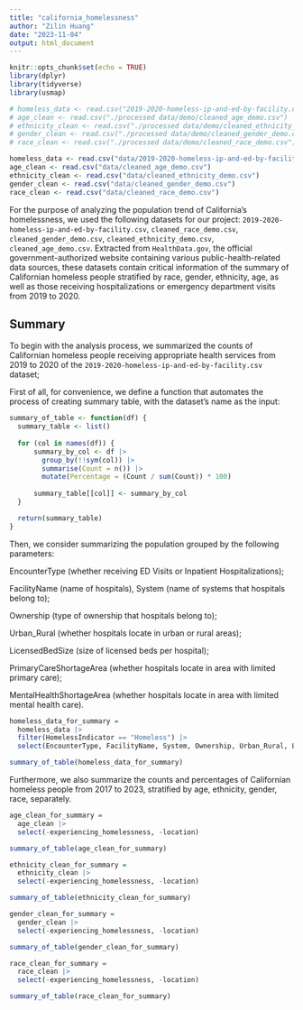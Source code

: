 ---
title: "california_homelessness"
author: "Zilin Huang"
date: "2023-11-04"
output: html_document
---

```{r setup, include=FALSE}
knitr::opts_chunk$set(echo = TRUE)
library(dplyr)
library(tidyverse)
library(usmap)

# homeless_data <- read.csv("2019-2020-homeless-ip-and-ed-by-facility.csv")
# age_clean <- read.csv("./processed data/demo/cleaned_age_demo.csv")
# ethnicity_clean <- read.csv("./processed data/demo/cleaned_ethnicity_demo.csv")
# gender_clean <- read.csv("./processed data/demo/cleaned_gender_demo.csv")
# race_clean <- read.csv("./processed data/demo/cleaned_race_demo.csv")

homeless_data <- read.csv("data/2019-2020-homeless-ip-and-ed-by-facility.csv")
age_clean <- read.csv("data/cleaned_age_demo.csv")
ethnicity_clean <- read.csv("data/cleaned_ethnicity_demo.csv")
gender_clean <- read.csv("data/cleaned_gender_demo.csv")
race_clean <- read.csv("data/cleaned_race_demo.csv")
```

For the purpose of analyzing the population trend of California's homelessness, we used the following datasets for our project: `2019-2020-homeless-ip-and-ed-by-facility.csv`, `cleaned_race_demo.csv`, `cleaned_gender_demo.csv`, `cleaned_ethnicity_demo.csv`, `cleaned_age_demo.csv`. Extracted from `HealthData.gov`, the official government-authorized website containing various public-health-related data sources, these datasets contain critical information of the summary of Californian homeless people stratified by race, gender, ethnicity, age, as well as those receiving hospitalizations or emergency department visits from 2019 to 2020.

## Summary

To begin with the analysis process, we summarized the counts of Californian homeless people receiving appropriate health services from 2019 to 2020 of the `2019-2020-homeless-ip-and-ed-by-facility.csv` dataset;

First of all, for convenience, we define a function that automates the process of creating summary table, with the dataset's name as the input:

```{r}
summary_of_table <- function(df) {
  summary_table <- list()
  
  for (col in names(df)) {
      summary_by_col <- df |>
        group_by(!!sym(col)) |>
        summarise(Count = n()) |>
        mutate(Percentage = (Count / sum(Count)) * 100)
      
      summary_table[[col]] <- summary_by_col
  }

  return(summary_table)
}
```

Then, we consider summarizing the population grouped by the following parameters: 

EncounterType (whether receiving ED Visits or Inpatient Hospitalizations);

FacilityName (name of hospitals), System (name of systems that hospitals belong to);

Ownership (type of ownership that hospitals belong to);

Urban_Rural (whether hospitals locate in urban or rural areas);

LicensedBedSize (size of licensed beds per hospital);

PrimaryCareShortageArea (whether hospitals locate in area with limited primary care);

MentalHealthShortageArea (whether hospitals locate in area with limited mental health care).

```{r}
homeless_data_for_summary =
  homeless_data |>
  filter(HomelessIndicator == "Homeless") |>
  select(EncounterType, FacilityName, System, Ownership, Urban_Rural, LicensedBedSize, PrimaryCareShortageArea, MentalHealthShortageArea)

summary_of_table(homeless_data_for_summary)
```

Furthermore, we also summarize the counts and percentages of Californian homeless people from 2017 to 2023, stratified by age, ethnicity, gender, race, separately.

```{r}
age_clean_for_summary = 
  age_clean |>
  select(-experiencing_homelessness, -location)

summary_of_table(age_clean_for_summary)
```

```{r}
ethnicity_clean_for_summary = 
  ethnicity_clean |>
  select(-experiencing_homelessness, -location)

summary_of_table(ethnicity_clean_for_summary)
```

```{r}
gender_clean_for_summary = 
  gender_clean |>
  select(-experiencing_homelessness, -location)

summary_of_table(gender_clean_for_summary)
```

```{r}
race_clean_for_summary = 
  race_clean |>
  select(-experiencing_homelessness, -location)

summary_of_table(race_clean_for_summary)
```
